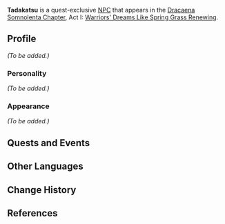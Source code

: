 {{Meta
<!-- REMOVE THIS TEMPLATE AFTER ADDING MISSING INFO -->
|missing_NPC_profile  = yes
}}
{{Character Infobox
|type             = Quest NPC
|image            = NPC Tadakatsu.jpg
|region           = Inazuma
|affiliation      = Watatsumi Army
|title            = Sangonomiya Samurai
|voiceEN          = 
}}
'''Tadakatsu''' is a quest-exclusive [[NPC]] that appears in the [[Dracaena Somnolenta Chapter]], Act I: [[Warriors' Dreams Like Spring Grass Renewing]].

==Profile==
<!-- detailed story/lore information goes here -->
''(To be added.)''

===Personality===
''(To be added.)''

===Appearance===
''(To be added.)''

==Quests and Events==
{{Quests and Events}}

==Other Languages==
{{Other Languages
|default_hidden = 1
|en      = Tadakatsu
|zhs     = 忠胜
|zhs_rm  = Zhōngshèng
|zht     = 忠勝
|zht_rm  = Zhōngshèng
|ja      = 忠勝
|ja_rm   = Tadakatsu
|ko      = 타다카츠
|ko_rm   = Tadakacheu
|es      = Tadakatsu
|fr      = Tadakatsu
|ru      = Тадакацу
|th      = Tadakatsu
|vi      = Tadakatsu
|de      = Tadakatsu
|id      = Tadakatsu
|pt      = Tadakatsu
|tr      = Tadakatsu
|it      = Tadakatsu
}}

==Change History==
{{Change History|2.1}}

==References==
{{Reflist}}
